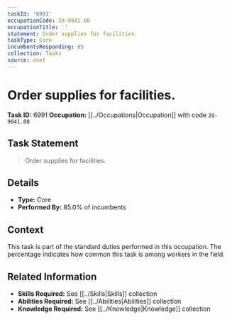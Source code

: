 ```yaml
---
taskId: '6991'
occupationCode: 39-9041.00
occupationTitle: ''
statement: Order supplies for facilities.
taskType: Core
incumbentsResponding: 85
collection: Tasks
source: onet
---
```

# Order supplies for facilities.

**Task ID:** 6991
**Occupation:** [[../Occupations|Occupation]] with code `39-9041.00`

## Task Statement

> Order supplies for facilities.

## Details

- **Type:** Core
- **Performed By:** 85.0% of incumbents

## Context

This task is part of the standard duties performed in this occupation. The percentage indicates how common this task is among workers in the field.

## Related Information

- **Skills Required:** See [[../Skills|Skills]] collection
- **Abilities Required:** See [[../Abilities|Abilities]] collection
- **Knowledge Required:** See [[../Knowledge|Knowledge]] collection
